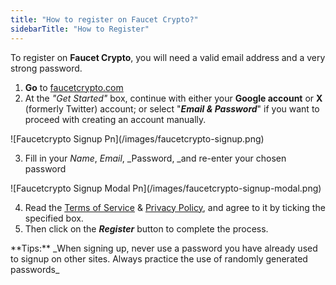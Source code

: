```yaml
---
title: "How to register on Faucet Crypto?"
sidebarTitle: "How to Register"
---
```


To register on **Faucet Crypto**, you will need a valid email address and a very strong password.

1. **Go** to [faucetcrypto.com](http://faucetcrypto.com)
2. At the _"Get Started"_ box, continue with either your **Google account** or **X** (formerly Twitter) account; or select "**_Email & Password_**" if you want to proceed with creating an account manually.

<Frame>
  ![Faucetcrypto Signup Pn](/images/faucetcrypto-signup.png)
</Frame>

3. Fill in your _Name_, _Email_, \_Password, \_and re-enter your chosen password

<Frame>
  ![Faucetcrypto Signup Modal Pn](/images/faucetcrypto-signup-modal.png)
</Frame>

4. Read the [Terms of Service](https://faucetcrypto.com/terms-of-service) & [Privacy Policy](https://faucetcrypto.com/privacy-policy), and agree to it by ticking the specified box.
5. Then click on the **_Register_** button to complete the process.

<Note>
  **Tips:** _When signing up, never use a password you have already used to signup on other sites. Always practice the use of randomly generated passwords_
</Note>